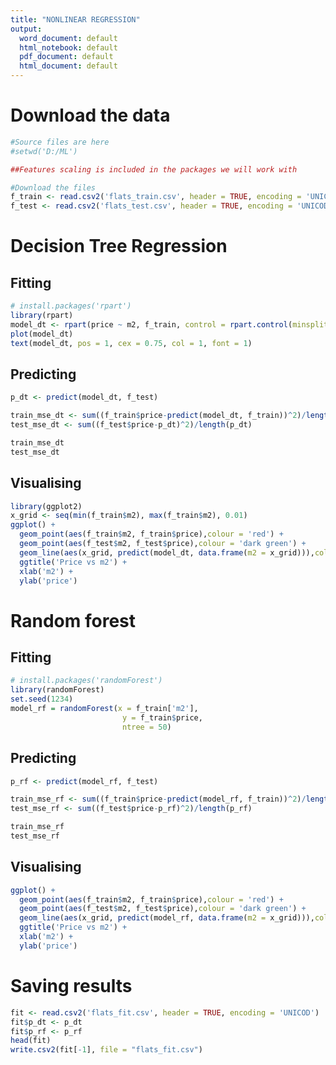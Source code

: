 ---
title: "NONLINEAR REGRESSION"
output:
  word_document: default
  html_notebook: default
  pdf_document: default
  html_document: default
---

# Download the data
```{r}
#Source files are here
#setwd('D:/ML')

##Features scaling is included in the packages we will work with

#Download the files
f_train <- read.csv2('flats_train.csv', header = TRUE, encoding = 'UNICOD')
f_test <- read.csv2('flats_test.csv', header = TRUE, encoding = 'UNICOD')
```

# Decision Tree Regression

## Fitting
```{r}
# install.packages('rpart')
library(rpart)
model_dt <- rpart(price ~ m2, f_train, control = rpart.control(minsplit = 10))
plot(model_dt)
text(model_dt, pos = 1, cex = 0.75, col = 1, font = 1)
```

## Predicting
```{r}
p_dt <- predict(model_dt, f_test)

train_mse_dt <- sum((f_train$price-predict(model_dt, f_train))^2)/length(f_train$price)
test_mse_dt <- sum((f_test$price-p_dt)^2)/length(p_dt)

train_mse_dt
test_mse_dt
```

## Visualising
```{r}
library(ggplot2)
x_grid <- seq(min(f_train$m2), max(f_train$m2), 0.01)
ggplot() +
  geom_point(aes(f_train$m2, f_train$price),colour = 'red') +
  geom_point(aes(f_test$m2, f_test$price),colour = 'dark green') +
  geom_line(aes(x_grid, predict(model_dt, data.frame(m2 = x_grid))),colour = 'blue') +
  ggtitle('Price vs m2') +
  xlab('m2') +
  ylab('price')
```

# Random forest

## Fitting
```{r}
# install.packages('randomForest')
library(randomForest)
set.seed(1234)
model_rf = randomForest(x = f_train['m2'],
                         y = f_train$price,
                         ntree = 50)
```

## Predicting
```{r}
p_rf <- predict(model_rf, f_test)

train_mse_rf <- sum((f_train$price-predict(model_rf, f_train))^2)/length(f_train$price)
test_mse_rf <- sum((f_test$price-p_rf)^2)/length(p_rf)

train_mse_rf
test_mse_rf
```

## Visualising
```{r}
ggplot() +
  geom_point(aes(f_train$m2, f_train$price),colour = 'red') +
  geom_point(aes(f_test$m2, f_test$price),colour = 'dark green') +
  geom_line(aes(x_grid, predict(model_rf, data.frame(m2 = x_grid))),colour = 'blue') +
  ggtitle('Price vs m2') +
  xlab('m2') +
  ylab('price')
```

# Saving results
```{r}
fit <- read.csv2('flats_fit.csv', header = TRUE, encoding = 'UNICOD')
fit$p_dt <- p_dt
fit$p_rf <- p_rf
head(fit)
write.csv2(fit[-1], file = "flats_fit.csv")
```